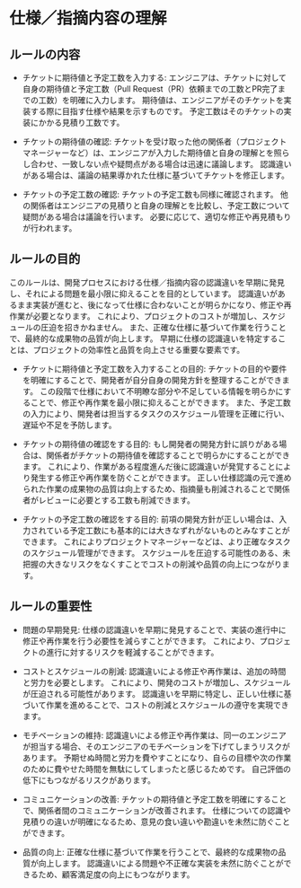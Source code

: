 # 仕様／指摘内容の理解

## ルールの内容

- チケットに期待値と予定工数を入力する:
エンジニアは、チケットに対して自身の期待値と予定工数（Pull Request（PR）依頼までの工数とPR完了までの工数）を明確に入力します。
期待値は、エンジニアがそのチケットを実装する際に目指す仕様や結果を示すものです。
予定工数はそのチケットの実装にかかる見積り工数です。

- チケットの期待値の確認:
チケットを受け取った他の関係者（プロジェクトマネージャーなど）は、エンジニアが入力した期待値と自身の理解とを照らし合わせ、一致しない点や疑問点がある場合は迅速に議論します。
認識違いがある場合は、議論の結果導かれた仕様に基づいてチケットを修正します。

- チケットの予定工数の確認: 
チケットの予定工数も同様に確認されます。
他の関係者はエンジニアの見積りと自身の理解とを比較し、予定工数について疑問がある場合は議論を行います。
必要に応じて、適切な修正や再見積もりが行われます。

## ルールの目的

このルールは、開発プロセスにおける仕様／指摘内容の認識違いを早期に発見し、それによる問題を最小限に抑えることを目的としています。
認識違いがあるまま実装が進むと、後になって仕様に合わないことが明らかになり、修正や再作業が必要となります。
これにより、プロジェクトのコストが増加し、スケジュールの圧迫を招きかねません。
また、正確な仕様に基づいて作業を行うことで、最終的な成果物の品質が向上します。
早期に仕様の認識違いを特定することは、プロジェクトの効率性と品質を向上させる重要な要素です。

- チケットに期待値と予定工数を入力することの目的:
チケットの目的や要件を明確にすることで、開発者が自分自身の開発方針を整理することができます。
この段階で仕様において不明瞭な部分や不足している情報を明らかにすることで、修正や再作業を最小限に抑えることができます。
また、予定工数の入力により、開発者は担当するタスクのスケジュール管理を正確に行い、遅延や不足を予防します。

- チケットの期待値の確認をする目的:
もし開発者の開発方針に誤りがある場合は、関係者がチケットの期待値を確認することで明らかにすることができます。
これにより、作業がある程度進んだ後に認識違いが発覚することにより発生する修正や再作業を防ぐことができます。
正しい仕様認識の元で進められた作業の成果物の品質は向上するため、指摘量も削減されることで関係者がレビューに必要とする工数も削減できます。

- チケットの予定工数の確認をする目的:
前項の開発方針が正しい場合は、入力されている予定工数にも基本的には大きなずれがないものとみなすことができます。
これによりプロジェクトマネージャーなどは、より正確なタスクのスケジュール管理ができます。
スケジュールを圧迫する可能性のある、未把握の大きなリスクをなくすことでコストの削減や品質の向上につながります。

## ルールの重要性

- 問題の早期発見: 
仕様の認識違いを早期に発見することで、実装の進行中に修正や再作業を行う必要性を減らすことができます。
これにより、プロジェクトの進行に対するリスクを軽減することができます。

- コストとスケジュールの削減: 
認識違いによる修正や再作業は、追加の時間と労力を必要とします。
これにより、開発のコストが増加し、スケジュールが圧迫される可能性があります。
認識違いを早期に特定し、正しい仕様に基づいて作業を進めることで、コストの削減とスケジュールの遵守を実現できます。

- モチベーションの維持: 
認識違いによる修正や再作業は、同一のエンジニアが担当する場合、そのエンジニアのモチベーションを下げてしまうリスクがあります。
予期せぬ時間と労力を費やすことになり、自らの目標や次の作業のために費やせた時間を無駄にしてしまったと感じるためです。
自己評価の低下にもつながるリスクがあります。

- コミュニケーションの改善: 
チケットの期待値と予定工数を明確にすることで、関係者間のコミュニケーションが改善されます。
仕様についての認識や見積りの違いが明確になるため、意見の食い違いや勘違いを未然に防ぐことができます。

- 品質の向上: 
正確な仕様に基づいて作業を行うことで、最終的な成果物の品質が向上します。
認識違いによる問題や不正確な実装を未然に防ぐことができるため、顧客満足度の向上にもつながります。

